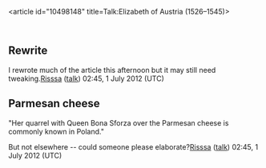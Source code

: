 <article id="10498148" title=Talk:Elizabeth of Austria (1526–1545)>
	<talkpage id="10498148" title="Talk:Elizabeth of Austria (1526–1545)">
{{WikiProjectBannerShell|1=
{{WikiProject Biography|living=no
|class=Start
|royalty-work-group=yes
|listas=Elisabeth Of Austria
}}
{{WikiProject Lithuania|class=start|importance=low}}
{{WikiProject Women's History|class=start|importance=low}}
}}

==Rewrite==

I rewrote much of the article this afternoon but it may still need tweaking.[[User:Risssa|Risssa]] ([[User talk:Risssa|talk]]) 02:45, 1 July 2012 (UTC)

==Parmesan cheese==

&quot;Her quarrel with Queen Bona Sforza over the Parmesan cheese is commonly known in Poland.&quot;

But not elsewhere -- could someone please elaborate?[[User:Risssa|Risssa]] ([[User talk:Risssa|talk]]) 02:45, 1 July 2012 (UTC)
	</talkpage>
</article>